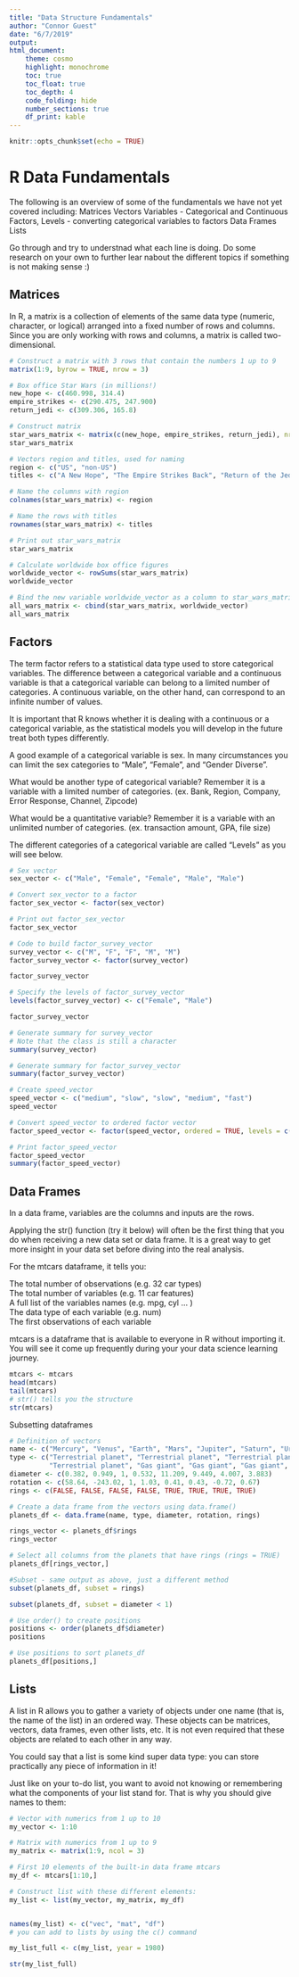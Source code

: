 ```yaml
---
title: "Data Structure Fundamentals"
author: "Connor Guest"
date: "6/7/2019"
output: 
html_document:
    theme: cosmo
    highlight: monochrome
    toc: true
    toc_float: true
    toc_depth: 4
    code_folding: hide
    number_sections: true
    df_print: kable
---
```


```r
knitr::opts_chunk$set(echo = TRUE)
```

# R Data Fundamentals
The following is an overview of some of the fundamentals we have not yet covered including: 
Matrices
Vectors
Variables - Categorical and Continuous
Factors, Levels - converting categorical variables to factors
Data Frames
Lists

Go through and try to understnad what each line is doing. Do some research on your own to further lear nabout the different topics if something is not making sense :) 

## Matrices
In R, a matrix is a collection of elements of the same data type (numeric, character, or logical) arranged into a fixed number of rows and columns. Since you are only working with rows and columns, a matrix is called two-dimensional.

```r
# Construct a matrix with 3 rows that contain the numbers 1 up to 9
matrix(1:9, byrow = TRUE, nrow = 3)
```

```r
# Box office Star Wars (in millions!)
new_hope <- c(460.998, 314.4)
empire_strikes <- c(290.475, 247.900)
return_jedi <- c(309.306, 165.8)

# Construct matrix
star_wars_matrix <- matrix(c(new_hope, empire_strikes, return_jedi), nrow = 3, byrow = TRUE)
star_wars_matrix

# Vectors region and titles, used for naming
region <- c("US", "non-US")
titles <- c("A New Hope", "The Empire Strikes Back", "Return of the Jedi")

# Name the columns with region
colnames(star_wars_matrix) <- region

# Name the rows with titles
rownames(star_wars_matrix) <- titles

# Print out star_wars_matrix
star_wars_matrix

# Calculate worldwide box office figures
worldwide_vector <- rowSums(star_wars_matrix)
worldwide_vector

# Bind the new variable worldwide_vector as a column to star_wars_matrix
all_wars_matrix <- cbind(star_wars_matrix, worldwide_vector)
all_wars_matrix
```


## Factors
The term factor refers to a statistical data type used to store categorical variables. The difference between a categorical variable and a continuous variable is that a categorical variable can belong to a limited number of categories. A continuous variable, on the other hand, can correspond to an infinite number of values.

It is important that R knows whether it is dealing with a continuous or a categorical variable, as the statistical models you will develop in the future treat both types differently.

A good example of a categorical variable is sex. In many circumstances you can limit the sex categories to "Male", "Female", and "Gender Diverse". 

What would be another type of categorical variable? Remember it is a variable with a limited number of categories. (ex. Bank, Region, Company, Error Response, Channel, Zipcode)

What would be a quantitative variable? Remember it is a variable with an unlimited number of categories. (ex. transaction amount, GPA, file size)

The different categories of a categorical variable are called "Levels" as you will see below.
```r
# Sex vector
sex_vector <- c("Male", "Female", "Female", "Male", "Male")

# Convert sex_vector to a factor
factor_sex_vector <- factor(sex_vector)

# Print out factor_sex_vector
factor_sex_vector

# Code to build factor_survey_vector
survey_vector <- c("M", "F", "F", "M", "M")
factor_survey_vector <- factor(survey_vector)

factor_survey_vector

# Specify the levels of factor_survey_vector
levels(factor_survey_vector) <- c("Female", "Male")

factor_survey_vector

# Generate summary for survey_vector
# Note that the class is still a character
summary(survey_vector)

# Generate summary for factor_survey_vector
summary(factor_survey_vector)
```

```r
# Create speed_vector
speed_vector <- c("medium", "slow", "slow", "medium", "fast")
speed_vector

# Convert speed_vector to ordered factor vector
factor_speed_vector <- factor(speed_vector, ordered = TRUE, levels = c("slow", "medium", "fast")) # you are specifying the order here

# Print factor_speed_vector
factor_speed_vector
summary(factor_speed_vector)
```

## Data Frames
In a data frame, variables are the columns and inputs are the rows. 

Applying the str() function (try it below) will often be the first thing that you do when receiving a new data set or data frame. It is a great way to get more insight in your data set before diving into the real analysis.  

For the mtcars dataframe, it tells you:  

The total number of observations (e.g. 32 car types)  
The total number of variables (e.g. 11 car features)  
A full list of the variables names (e.g. mpg, cyl ... )  
The data type of each variable (e.g. num)  
The first observations of each variable

mtcars is a dataframe that is available to everyone in R without importing it. You will see it come up frequently during your your data science learning journey.

```r
mtcars <- mtcars
head(mtcars)
tail(mtcars)
# str() tells you the structure 
str(mtcars)
```

Subsetting dataframes
```r
# Definition of vectors
name <- c("Mercury", "Venus", "Earth", "Mars", "Jupiter", "Saturn", "Uranus", "Neptune")
type <- c("Terrestrial planet", "Terrestrial planet", "Terrestrial planet", 
          "Terrestrial planet", "Gas giant", "Gas giant", "Gas giant", "Gas giant")
diameter <- c(0.382, 0.949, 1, 0.532, 11.209, 9.449, 4.007, 3.883)
rotation <- c(58.64, -243.02, 1, 1.03, 0.41, 0.43, -0.72, 0.67)
rings <- c(FALSE, FALSE, FALSE, FALSE, TRUE, TRUE, TRUE, TRUE) 

# Create a data frame from the vectors using data.frame()
planets_df <- data.frame(name, type, diameter, rotation, rings)

rings_vector <- planets_df$rings
rings_vector

# Select all columns from the planets that have rings (rings = TRUE)
planets_df[rings_vector,]

#Subset - same output as above, just a different method
subset(planets_df, subset = rings)

subset(planets_df, subset = diameter < 1)

# Use order() to create positions
positions <- order(planets_df$diameter) 
positions

# Use positions to sort planets_df
planets_df[positions,]
```

## Lists
A list in R allows you to gather a variety of objects under one name (that is, the name of the list) in an ordered way. These objects can be matrices, vectors, data frames, even other lists, etc. It is not even required that these objects are related to each other in any way.

You could say that a list is some kind super data type: you can store practically any piece of information in it!

Just like on your to-do list, you want to avoid not knowing or remembering what the components of your list stand for. That is why you should give names to them:
```r
# Vector with numerics from 1 up to 10
my_vector <- 1:10 

# Matrix with numerics from 1 up to 9
my_matrix <- matrix(1:9, ncol = 3)

# First 10 elements of the built-in data frame mtcars
my_df <- mtcars[1:10,]

# Construct list with these different elements:
my_list <- list(my_vector, my_matrix, my_df)


names(my_list) <- c("vec", "mat", "df")
# you can add to lists by using the c() command

my_list_full <- c(my_list, year = 1980)

str(my_list_full)
```
